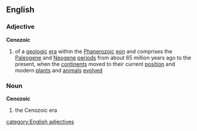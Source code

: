 ==English==
===Adjective===
{{wikipedia}}
'''Cenozoic'''
#{{geology}} of a [[geologic]] [[era]] within the [[Phanerozoic]] [[eon]] and comprises the [[Paleogene]] and [[Neogene]] [[period]]s from about 65 million years ago to the present, when the [[continent]]s moved to their current [[position]] and modern [[plant]]s and [[animal]]s [[evolve]]d

===Noun===
'''Cenozoic'''
#{{geology}} the Cenozoic era
[[category:English adjectives]]